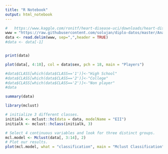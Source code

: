 ```yaml
---
title: "R Notebook"
output: html_notebook
---
```


```r

#   https://www.kaggle.com/ronitf/heart-disease-uci/downloads/heart-disease-uci.zip/1
www = "https://raw.githubusercontent.com/solujan/diplo-datos/master/AnalisisYCuracion/input/heart.csv"
data <- read.delim(www, sep=",",header = TRUE) 
#data <- data[-1]


print(data)

```

```r
plot(data[, 4:10], col = data$sex, pch = 18, main = "Players")
```
```r

#data$CLASS[which(data$CLASS=='1')]<-"High School"
#data$CLASS[which(data$CLASS=='2')]<-"College"
#data$CLASS[which(data$CLASS=='2')]<-"Non player"
#data

summary(data)
```


```r
library(mclust)

# initialize 3 different classes.
initialk <- mclust::hc(data = data, modelName = "EII")
initialk <- mclust::hclass(initialk, 3)
```

```r
# Select 4 continuous variables and look for three distinct groups.
mcl.model <- Mclust(data[, 3:14], 2)
# Plot our results.
plot(mcl.model, what = "classification", main = "Mclust Classification")
```

